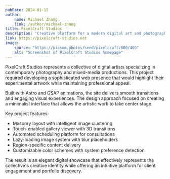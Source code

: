 ```yaml
---
pubDate: 2024-01-15
author:
    name: Michael Zhang
    link: /author/michael-zhang
title: PixelCraft Studios
description: "Creative platform for a modern digital art and photography collective"
link: https://pixelcraft-studios.net
image:
    source: "https://picsum.photos/seed/pixelcraft/600/400"
    alt: "Screenshot of PixelCraft Studios homepage"
---
```


PixelCraft Studios represents a collective of digital artists specializing in contemporary photography and mixed-media productions. This project required developing a sophisticated web presence that would highlight their experimental artwork while maintaining professional appeal.

Built with Astro and GSAP animations, the site delivers smooth transitions and engaging visual experiences. The design approach focused on creating a minimalist interface that allows the artistic work to take center stage.

Key project features:
- Masonry layout with intelligent image clustering
- Touch-enabled gallery viewer with 3D transitions
- Automated scheduling platform for consultations
- Lazy-loading image system with blur placeholders
- Region-specific content delivery
- Customizable color schemes with system preference detection

The result is an elegant digital showcase that effectively represents the collective's creative identity while offering an intuitive platform for client engagement and portfolio discovery.
